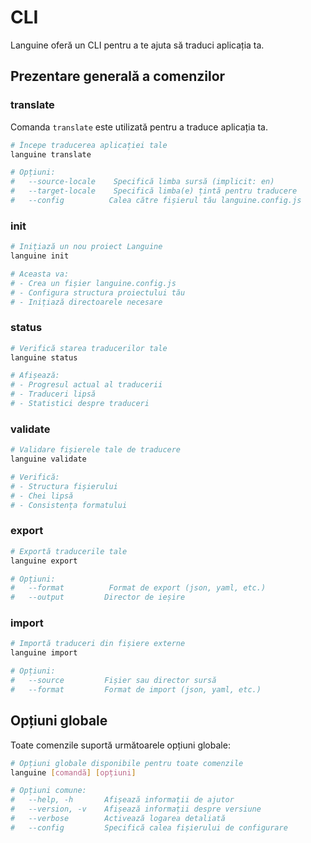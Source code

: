 # CLI

Languine oferă un CLI pentru a te ajuta să traduci aplicația ta.

## Prezentare generală a comenzilor

### translate

Comanda `translate` este utilizată pentru a traduce aplicația ta.

```bash title="Terminal"
# Începe traducerea aplicației tale
languine translate

# Opțiuni:
#   --source-locale    Specifică limba sursă (implicit: en)
#   --target-locale    Specifică limba(e) țintă pentru traducere
#   --config          Calea către fișierul tău languine.config.js
```

### init

```bash title="Terminal"
# Inițiază un nou proiect Languine
languine init

# Aceasta va:
# - Crea un fișier languine.config.js
# - Configura structura proiectului tău
# - Inițiază directoarele necesare
```

### status

```bash title="Terminal"
# Verifică starea traducerilor tale
languine status

# Afișează:
# - Progresul actual al traducerii
# - Traduceri lipsă
# - Statistici despre traduceri
```

### validate

```bash title="Terminal"
# Validare fișierele tale de traducere
languine validate

# Verifică:
# - Structura fișierului
# - Chei lipsă
# - Consistența formatului
```

### export

```bash title="Terminal"
# Exportă traducerile tale
languine export

# Opțiuni:
#   --format          Format de export (json, yaml, etc.)
#   --output         Director de ieșire
```

### import

```bash title="Terminal"
# Importă traduceri din fișiere externe
languine import

# Opțiuni:
#   --source         Fișier sau director sursă
#   --format         Format de import (json, yaml, etc.)
```

## Opțiuni globale

Toate comenzile suportă următoarele opțiuni globale:

```bash title="Terminal"
# Opțiuni globale disponibile pentru toate comenzile
languine [comandă] [opțiuni]

# Opțiuni comune:
#   --help, -h       Afișează informații de ajutor
#   --version, -v    Afișează informații despre versiune
#   --verbose        Activează logarea detaliată
#   --config         Specifică calea fișierului de configurare
```

